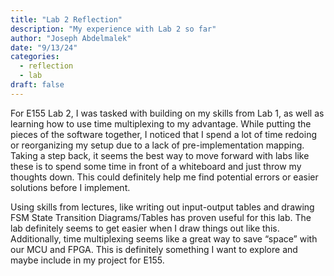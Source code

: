 ```yaml
---
title: "Lab 2 Reflection"
description: "My experience with Lab 2 so far"
author: "Joseph Abdelmalek"
date: "9/13/24"
categories:
  - reflection
  - lab
draft: false
---
```


For E155 Lab 2, I was tasked with building on my skills from Lab 1, as well as learning how to use time multiplexing to my advantage. While putting the pieces of the software together, I noticed that I spend a lot of time redoing or reorganizing my setup due to a lack of pre-implementation mapping. Taking a step back, it seems the best way to move forward with labs like these is to spend some time in front of a whiteboard and just throw my thoughts down. This could definitely help me find potential errors or easier solutions before I implement.

Using skills from lectures, like writing out input-output tables and drawing FSM State Transition Diagrams/Tables has proven useful for this lab. The lab definitely seems to get easier when I draw things out like this. Additionally, time multiplexing seems like a great way to save "space" with our MCU and FPGA. This is definitely something I want to explore and maybe include in my project for E155.